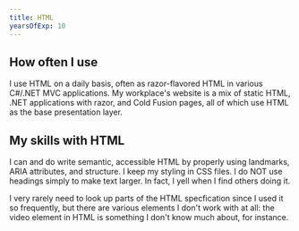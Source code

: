 ```yaml
---
title: HTML
yearsOfExp: 10
---
```


## How often I use
I use HTML on a daily basis, often as razor-flavored HTML in various C#/.NET MVC applications. My workplace's website is a mix of static HTML, .NET applications with razor, and Cold Fusion pages, all of which use HTML as the base presentation layer.

## My skills with HTML
I can and do write semantic, accessible HTML by properly using landmarks, ARIA attributes, and structure. I keep my styling in CSS files. I do NOT use headings simply to make text larger. In fact, I yell when I find others doing it.

I very rarely need to look up parts of the HTML specfication since I used it so frequently, but there are various elements I don't work with at all: the video element in HTML is something I don't know much about, for instance.

